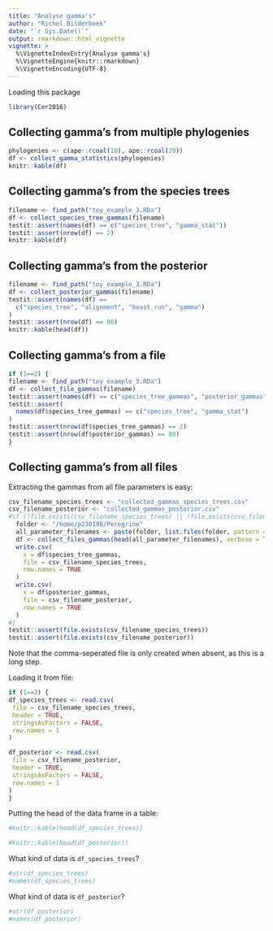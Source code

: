 ```yaml
---
title: "Analyse gamma's"
author: "Richel Bilderbeek"
date: "`r Sys.Date()`"
output: rmarkdown::html_vignette
vignette: >
  %\VignetteIndexEntry{Analyse gamma's}
  %\VignetteEngine{knitr::rmarkdown}
  %\VignetteEncoding{UTF-8}
---
```


Loading this package

```r
library(Cer2016)
```

## Collecting gamma's from multiple phylogenies

```r
phylogenies <- c(ape::rcoal(10), ape::rcoal(20))
df <- collect_gamma_statistics(phylogenies)
knitr::kable(df)
```

## Collecting gamma's from the species trees

```r
filename <- find_path("toy_example_3.RDa")
df <- collect_species_tree_gammas(filename)
testit::assert(names(df) == c("species_tree", "gamma_stat"))
testit::assert(nrow(df) == 2)
knitr::kable(df)
```

## Collecting gamma's from the posterior

```r
filename <- find_path("toy_example_3.RDa")
df <- collect_posterior_gammas(filename)
testit::assert(names(df) == 
  c("species_tree", "alignment", "beast_run", "gamma")
)
testit::assert(nrow(df) == 80)
knitr::kable(head(df))
```


## Collecting gamma's from a file

```r
if (1==2) {
filename <- find_path("toy_example_3.RDa")
df <- collect_file_gammas(filename)
testit::assert(names(df) == c("species_tree_gammas", "posterior_gammas"))
testit::assert(
  names(df$species_tree_gammas) == c("species_tree", "gamma_stat")
)
testit::assert(nrow(df$species_tree_gammas) == 2)
testit::assert(nrow(df$posterior_gammas) == 80)
}
```

## Collecting gamma's from all files



Extracting the gammas from all file parameters is easy:

```r
csv_filename_species_trees <- "collected_gammas_species_trees.csv"
csv_filename_posterior <- "collected_gammas_posterior.csv"
#if (!file.exists(csv_filename_species_trees) || !file.exists(csv_filename_posterior)) {
  folder <- "/home/p230198/Peregrine"
  all_parameter_filenames <- paste(folder, list.files(folder, pattern = "\\.RDa"), sep = "/")
  df <- collect_files_gammas(head(all_parameter_filenames), verbose = TRUE)
  write.csv(
    x = df$species_tree_gammas,
    file = csv_filename_species_trees,
    row.names = TRUE
  )
  write.csv(
    x = df$posterior_gammas,
    file = csv_filename_posterior,
    row.names = TRUE
  )
#}
testit::assert(file.exists(csv_filename_species_trees))
testit::assert(file.exists(csv_filename_posterior))
```

Note that the comma-seperated file is only created when absent,
as this is a long step.

Loading it from file:

```r
if (1==2) {
df_species_trees <- read.csv(
 file = csv_filename_species_trees, 
 header = TRUE, 
 stringsAsFactors = FALSE, 
 row.names = 1
)

df_posterior <- read.csv(
 file = csv_filename_posterior, 
 header = TRUE, 
 stringsAsFactors = FALSE, 
 row.names = 1
)
}
```

Putting the head of the data frame in a table:

```r
#knitr::kable(head(df_species_trees))
```

```r
#knitr::kable(head(df_posterior))
```

What kind of data is `df_species_trees`?

```r
#str(df_species_trees)
#names(df_species_trees)
```

What kind of data is `df_posterior`?

```r
#str(df_posterior)
#names(df_posterior)
```
